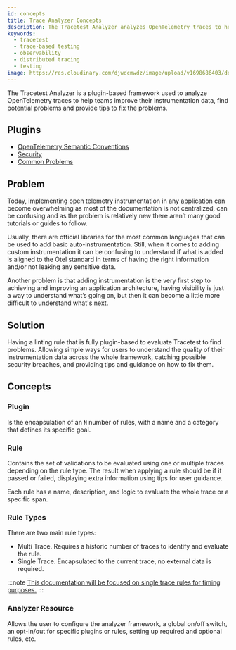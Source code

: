 ```yaml
---
id: concepts
title: Trace Analyzer Concepts
description: The Tracetest Analyzer analyzes OpenTelemetry traces to help teams improve instrumentation data, find potential problems, and provide tips to fix the problems.
keywords:
  - tracetest
  - trace-based testing
  - observability
  - distributed tracing
  - testing
image: https://res.cloudinary.com/djwdcmwdz/image/upload/v1698686403/docs/Blog_Thumbnail_14_rsvkmo.jpg
---
```


The Tracetest Analyzer is a plugin-based framework used to analyze OpenTelemetry traces to help teams improve their instrumentation data, find potential problems and provide tips to fix the problems.

## Plugins

- [OpenTelemetry Semantic Conventions](./plugins/otel-semantic-conventions)
- [Security](./plugins/security)
- [Common Problems](./plugins/common-problems)

## Problem

Today, implementing open telemetry instrumentation in any application can become overwhelming as most of the documentation is not centralized, can be confusing and as the problem is relatively new there aren’t many good tutorials or guides to follow.

Usually, there are official libraries for the most common languages that can be used to add basic auto-instrumentation. Still, when it comes to adding custom instrumentation it can be confusing to understand if what is added is aligned to the Otel standard in terms of having the right information and/or not leaking any sensitive data.

Another problem is that adding instrumentation is the very first step to achieving and improving an application architecture, having visibility is just a way to understand what’s going on, but then it can become a little more difficult to understand what's next.

## Solution

Having a linting rule that is fully plugin-based to evaluate Tracetest to find problems. Allowing simple ways for users to understand the quality of their instrumentation data across the whole framework, catching possible security breaches, and providing tips and guidance on how to fix them.

## Concepts

### Plugin

Is the encapsulation of an `N` number of rules, with a name and a category that defines its specific goal.

### Rule

Contains the set of validations to be evaluated using one or multiple traces depending on the rule type. The result when applying a rule should be if it passed or failed, displaying extra information using tips for user guidance.

Each rule has a name, description, and logic to evaluate the whole trace or a specific span.

### Rule Types

There are two main rule types:

- Multi Trace. Requires a historic number of traces to identify and evaluate the rule.
- Single Trace. Encapsulated to the current trace, no external data is required.

:::note
[This documentation will be focused on single trace rules for timing purposes.](../configuration/tracetest-analyzer)
:::

### Analyzer Resource

Allows the user to configure the analyzer framework, a global on/off switch, an opt-in/out for specific plugins or rules, setting up required and optional rules, etc.

